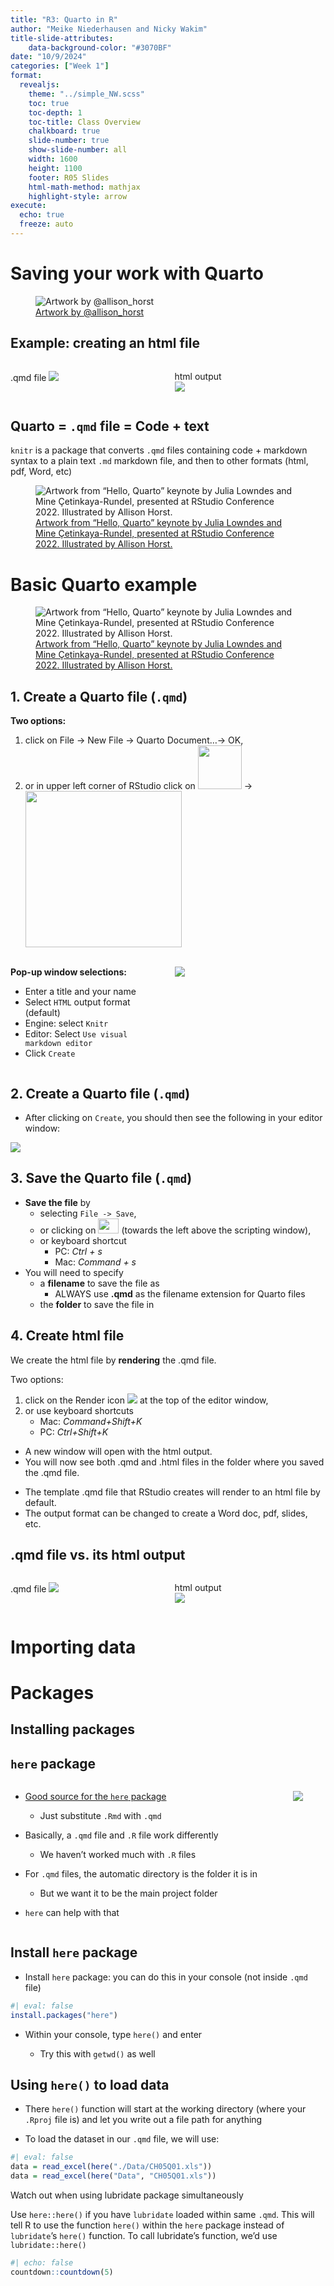```yaml
---
title: "R3: Quarto in R"
author: "Meike Niederhausen and Nicky Wakim"
title-slide-attributes:
    data-background-color: "#3070BF"
date: "10/9/2024"
categories: ["Week 1"]
format: 
  revealjs:
    theme: "../simple_NW.scss"
    toc: true
    toc-depth: 1
    toc-title: Class Overview
    chalkboard: true
    slide-number: true
    show-slide-number: all
    width: 1600
    height: 1100
    footer: R05 Slides
    html-math-method: mathjax
    highlight-style: arrow
execute:
  echo: true
  freeze: auto
---
```


# Saving your work with Quarto

![[Artwork by @allison_horst](https://allisonhorst.com/r-packages-functions)](../img_slides/horst_rmarkdown_wizards_quarto.png){fig-align="center"}

## Example: creating an html file

::: columns
::: {.column width="50%"}
.qmd file
![](../img_slides/01_qmd_screenshot.png){fig-align="center"}
:::

::: {.column width="50%"}
html output  
![](../img_slides/default_quarto_html.png){fig-align="center"}
:::
:::


## Quarto = `.qmd` file = Code + text

`knitr` is a package that converts `.qmd` files containing code + markdown syntax to a plain text `.md` markdown file, and then to other formats (html, pdf, Word, etc)

![[Artwork from "Hello, Quarto" keynote by Julia Lowndes and Mine Çetinkaya-Rundel, presented at RStudio Conference 2022. Illustrated by Allison Horst.](https://allisonhorst.com/cetinkaya-rundel-lowndes-quarto-keynote)](../img_slides/horst_quarto_schematic2.png){fig-align="center"}







# Basic Quarto example

![[Artwork from "Hello, Quarto" keynote by Julia Lowndes and Mine Çetinkaya-Rundel, presented at RStudio Conference 2022. Illustrated by Allison Horst.](https://allisonhorst.com/cetinkaya-rundel-lowndes-quarto-keynote)](../img_slides/horst_quarto_moon_penguins.png){fig-align="center"}


##  1. Create a Quarto file (`.qmd`) 

**Two options:**

1. click on File $\rightarrow$ New File $\rightarrow$ Quarto Document...$\rightarrow$ OK, 
1. or in upper left corner of RStudio click on ![](../img_slides/green_plus_create_file.png){width="70"}
$\rightarrow$ 
![](../img_slides/select_quarto_option.png){width="250"}


::: columns
::: {.column width="50%"}
**Pop-up window selections:**

* Enter a title and your name
* Select `HTML` output format (default)
* Engine: select `Knitr`
* Editor: Select `Use visual markdown editor`
* Click `Create`
:::

::: {.column width="50%"}

![](../img_slides/01_qmd_screenshot_popup.png)
:::
:::

##  2. Create a Quarto file (`.qmd`) 
   
* After clicking on `Create`, you should then see the following in your editor window:

![](../img_slides/01_qmd_screenshot.png){fig-align="center"}

## 3. Save the Quarto file (`.qmd`) 

* __Save the file__ by 
    + selecting `File -> Save`, 
    + or clicking on ![](../img_slides/01_Script_Save.png){width="33" height="24"} (towards the left above the scripting window),
    + or keyboard shortcut
        * PC:   _Ctrl + s_
        * Mac:   _Command + s_
        

* You will need to specify
    + a __filename__ to save the file as
        - ALWAYS use __.qmd__ as the filename extension for Quarto files
    + the __folder__ to save the file in


## 4. Create html file 

We create the html file by **rendering** the .qmd file.  

Two options:

1. click on the Render icon ![](../img_slides/render_icon.png) at the top of the editor window, 
1. or use keyboard shortcuts
    * Mac: *Command+Shift+K* 
    * PC:  *Ctrl+Shift+K*

* A new window will open with the html output.
* You will now see both .qmd and .html files in the folder where you saved the .qmd file.


:::{.callout-note}
* The template .qmd file that RStudio creates will render to an html file by default.
* The output format can be changed to create a Word doc, pdf, slides, etc.
:::

## .qmd file vs. its html output 

::: columns
::: {.column width="50%"}
.qmd file
![](../img_slides/01_qmd_screenshot.png){fig-align="center"}
:::

::: {.column width="50%"}
html output  
![](../img_slides/default_quarto_html.png){fig-align="center"}

:::
:::

# Importing data

# Packages

## Installing packages

## `here` package

::: columns
::: column
-   [Good source for the `here` package](http://jenrichmond.rbind.io/post/how-to-use-the-here-package/)

    -   Just substitute `.Rmd` with `.qmd`

-   Basically, a `.qmd` file and `.R` file work differently

    -   We haven't worked much with `.R` files

-   For `.qmd` files, the automatic directory is the folder it is in

    -   But we want it to be the main project folder

-   `here` can help with that
:::

::: column
![](images/paths.png){fig-align="center"}
:::
:::

## Install `here` package

-   Install `here` package: you can do this in your console (not inside `.qmd` file)

```r
#| eval: false
install.packages("here")
```

-   Within your console, type `here()` and enter

    -   Try this with `getwd()` as well

## Using `here()` to load data

-   There `here()` function will start at the working directory (where your `.Rproj` file is) and let you write out a file path for anything

-   To load the dataset in our `.qmd` file, we will use:

```r
#| eval: false
data = read_excel(here("./Data/CH05Q01.xls"))
data = read_excel(here("Data", "CH05Q01.xls"))
```

::: red
::: red-ttl
Watch out when using lubridate package simultaneously
:::

::: red-cont
Use `here::here()` if you have `lubridate` loaded within same `.qmd`. This will tell R to use the function `here()` within the `here` package instead of `lubridate`'s `here()` function. To call lubridate's function, we'd use `lubridate::here()`
:::
:::

```r
#| echo: false
countdown::countdown(5)
```



